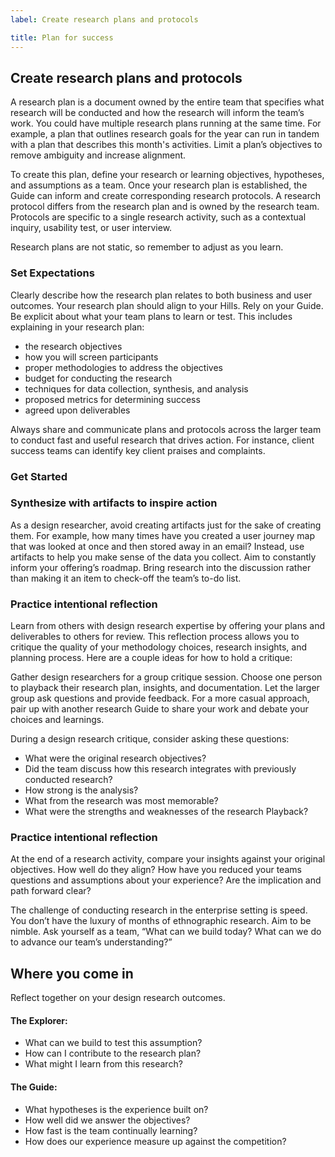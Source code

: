 ```yaml
---
label: Create research plans and protocols

title: Plan for success
---
```


## Create research plans and protocols 

A research plan is a document owned by the entire team that specifies what research will be conducted and how the research will inform the team’s work. You could have multiple research plans running at the same time. For example, a plan that outlines research goals for the year can run in tandem with a plan that describes this month's activities. Limit a plan’s objectives to remove ambiguity and increase alignment.

To create this plan, define your research or learning objectives, hypotheses, and assumptions as a team. Once your research plan is established, the Guide can inform and create corresponding research protocols. A research protocol differs from the research plan and is owned by the research team. Protocols are specific to a single research activity, such as a contextual inquiry, usability test, or user interview.

Research plans are not static, so remember to adjust as you learn.

### Set Expectations

Clearly describe how the research plan relates to both business and user outcomes. Your research plan should align to your Hills. Rely on your Guide. Be explicit about what your team plans to learn or test. This includes explaining in your research plan:

- the research objectives
- how you will screen participants
- proper methodologies to address the objectives
- budget for conducting the research
- techniques for data collection, synthesis, and analysis
- proposed metrics for determining success
- agreed upon deliverables

Always share and communicate plans and protocols across the larger team to conduct fast and useful research that drives action. For instance, client success teams can identify key client praises and complaints.

### Get Started

<GridWrapper col_lg="8" flex="true" bleed="true">
  <ClickableTile
    title="IBM Design research plan template"
    href="#"
    type="resource">

  </ClickableTile>
  <ClickableTile
    title="IBM Design Research protocol template"
    href="#"
    type="pdf">

  </ClickableTile>
  
</GridWrapper>

### Synthesize with artifacts to inspire action

As a design researcher, avoid creating artifacts just for the sake of creating them. For example, how many times have you created a user journey map that was looked at once and then stored away in an email? Instead, use artifacts to help you make sense of the data you collect. Aim to constantly inform your offering’s roadmap. Bring research into the discussion rather than making it an item to check-off the team’s to-do list.

### Practice intentional reflection

Learn from others with design research expertise by offering your plans and deliverables to others for review. This reflection process allows you to critique the quality of your methodology choices, research insights, and planning process. Here are a couple ideas for how to hold a critique:

Gather design researchers for a group critique session. Choose one person to playback their research plan, insights, and documentation. Let the larger group ask questions and provide feedback. For a more casual approach, pair up with another research Guide to share your work and debate your choices and learnings.

During a design research critique, consider asking these questions:

- What were the original research objectives?
- Did the team discuss how this research integrates with previously conducted research?
- How strong is the analysis?
- What from the research was most memorable?
- What were the strengths and weaknesses of the research Playback?

### Practice intentional reflection

At the end of a research activity, compare your insights against your original objectives. How well do they align? How have you reduced your teams questions and assumptions about your experience? Are the implication and path forward clear?

The challenge of conducting research in the enterprise setting is speed. You don’t have the luxury of months of ethnographic research. Aim to be nimble. Ask yourself as a team, “What can we build today? What can we do to advance our team’s understanding?”

## Where you come in

Reflect together on your design research outcomes.

#### The Explorer:

- What can we build to test this assumption?
- How can I contribute to the research plan?
- What might I learn from this research?

#### The Guide:

- What hypotheses is the experience built on?
- How well did we answer the objectives?
- How fast is the team continually learning?
- How does our experience measure up against the competition?
